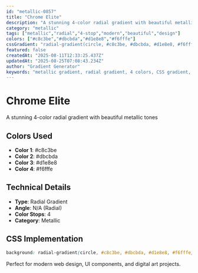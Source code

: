 ```yaml
---
id: "metallic-0857"
title: "Chrome Elite"
description: "A stunning 4-color radial gradient with beautiful metallic tones"
category: "metallic"
tags: ["metallic","radial","4-stop","modern","beautiful","design"]
colors: ["#c8c3be","#dbcbda","#d1e8e8","#f6fffe"]
cssGradient: "radial-gradient(circle, #c8c3be, #dbcbda, #d1e8e8, #f6fffe)"
featured: false
createdAt: "2025-08-11T12:33:25.437Z"
updatedAt: "2025-08-25T07:08:43.234Z"
author: "Gradient Generator"
keywords: "metallic gradient, radial gradient, 4 colors, CSS gradient, design, #c8c3be, #dbcbda, #d1e8e8, #f6fffe"
---
```


# Chrome Elite

A stunning 4-color radial gradient with beautiful metallic tones

## Colors Used
- **Color 1**: #c8c3be
- **Color 2**: #dbcbda
- **Color 3**: #d1e8e8
- **Color 4**: #f6fffe

## Technical Details
- **Type**: Radial Gradient
- **Angle**: N/A (Radial)
- **Color Stops**: 4
- **Category**: Metallic

## CSS Implementation
```css
background: radial-gradient(circle, #c8c3be, #dbcbda, #d1e8e8, #f6fffe);
```

Perfect for modern web design, UI components, and digital art projects.
